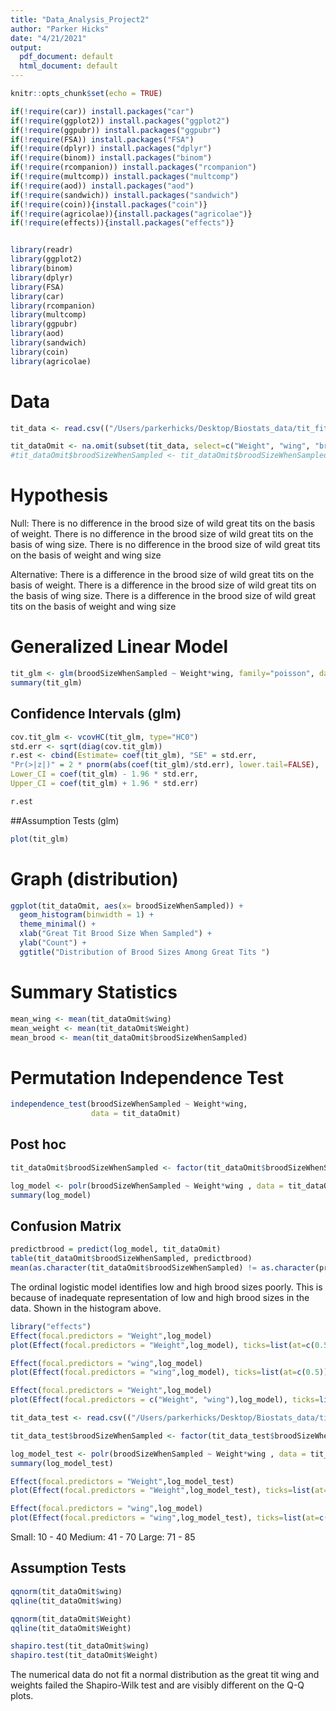 ```yaml
---
title: "Data_Analysis_Project2"
author: "Parker Hicks"
date: "4/21/2021"
output:
  pdf_document: default
  html_document: default
---
```


```r
knitr::opts_chunk$set(echo = TRUE)

if(!require(car)) install.packages("car")
if(!require(ggplot2)) install.packages("ggplot2")
if(!require(ggpubr)) install.packages("ggpubr")
if(!require(FSA)) install.packages("FSA")
if(!require(dplyr)) install.packages("dplyr")
if(!require(binom)) install.packages("binom")
if(!require(rcompanion)) install.packages("rcompanion")
if(!require(multcomp)) install.packages("multcomp")
if(!require(aod)) install.packages("aod")
if(!require(sandwich)) install.packages("sandwich")
if(!require(coin)){install.packages("coin")}
if(!require(agricolae)){install.packages("agricolae")}
if(!require(effects)){install.packages("effects")}


library(readr)
library(ggplot2)
library(binom)
library(dplyr)
library(FSA)
library(car)
library(rcompanion)
library(multcomp)
library(ggpubr)
library(aod)
library(sandwich)
library(coin)
library(agricolae)
```

# Data
```r
tit_data <- read.csv(("/Users/parkerhicks/Desktop/Biostats_data/tit_fitness_data.csv"), stringsAsFactors = TRUE)

tit_dataOmit <- na.omit(subset(tit_data, select=c("Weight", "wing", "broodSizeWhenSampled")))
#tit_dataOmit$broodSizeWhenSampled <- tit_dataOmit$broodSizeWhenSampled / 10
```

# Hypothesis

Null: 
There is no difference in the brood size of wild great tits on the basis of weight.
There is no difference in the brood size of wild great tits on the basis of wing size.
There is no difference in the brood size of wild great tits on the basis of weight and wing size

Alternative:
There is a difference in the brood size of wild great tits on the basis of weight.
There is a difference in the brood size of wild great tits on the basis of wing size.
There is a difference in the brood size of wild great tits on the basis of weight and wing size

# Generalized Linear Model
```r
tit_glm <- glm(broodSizeWhenSampled ~ Weight*wing, family="poisson", data = tit_dataOmit)
summary(tit_glm)
```

## Confidence Intervals (glm)
```r
cov.tit_glm <- vcovHC(tit_glm, type="HC0")
std.err <- sqrt(diag(cov.tit_glm))
r.est <- cbind(Estimate= coef(tit_glm), "SE" = std.err,
"Pr(>|z|)" = 2 * pnorm(abs(coef(tit_glm)/std.err), lower.tail=FALSE),
Lower_CI = coef(tit_glm) - 1.96 * std.err,
Upper_CI = coef(tit_glm) + 1.96 * std.err)

r.est
```


##Assumption Tests (glm)
```r
plot(tit_glm)
```

# Graph (distribution)
```r
ggplot(tit_dataOmit, aes(x= broodSizeWhenSampled)) +
  geom_histogram(binwidth = 1) +
  theme_minimal() +
  xlab("Great Tit Brood Size When Sampled") +
  ylab("Count") +
  ggtitle("Distribution of Brood Sizes Among Great Tits ")
```

# Summary Statistics
```r
mean_wing <- mean(tit_dataOmit$wing)
mean_weight <- mean(tit_dataOmit$Weight)
mean_brood <- mean(tit_dataOmit$broodSizeWhenSampled)
```


# Permutation Independence Test
```r
independence_test(broodSizeWhenSampled ~ Weight*wing,
                  data = tit_dataOmit)
```

## Post hoc
```r
tit_dataOmit$broodSizeWhenSampled <- factor(tit_dataOmit$broodSizeWhenSampled, levels = c(1, 2, 3, 4, 5, 6))

log_model <- polr(broodSizeWhenSampled ~ Weight*wing , data = tit_dataOmit, Hess = TRUE)
summary(log_model)
```


## Confusion Matrix
```r
predictbrood = predict(log_model, tit_dataOmit)
table(tit_dataOmit$broodSizeWhenSampled, predictbrood)
mean(as.character(tit_dataOmit$broodSizeWhenSampled) != as.character(predictbrood))
```
The ordinal logistic model identifies low and high brood sizes poorly. This is because of inadequate representation of low and high brood sizes in the data. Shown in the histogram above.

```r
library("effects")
Effect(focal.predictors = "Weight",log_model)
plot(Effect(focal.predictors = "Weight",log_model), ticks=list(at=c(0.5)))

Effect(focal.predictors = "wing",log_model)
plot(Effect(focal.predictors = "wing",log_model), ticks=list(at=c(0.5)))

Effect(focal.predictors = "Weight",log_model)
plot(Effect(focal.predictors = c("Weight", "wing"),log_model), ticks=list(at=c(0.5)))
```

```r
tit_data_test <- read.csv(("/Users/parkerhicks/Desktop/Biostats_data/tit_fitness_data_cat.csv"), stringsAsFactors = TRUE)

tit_data_test$broodSizeWhenSampled <- factor(tit_data_test$broodSizeWhenSampled, levels = c(1, 2, 3, 4, 5, 6))

log_model_test <- polr(broodSizeWhenSampled ~ Weight*wing , data = tit_data_test, Hess = TRUE)
summary(log_model_test)

Effect(focal.predictors = "Weight",log_model_test)
plot(Effect(focal.predictors = "Weight",log_model_test), ticks=list(at=c(0.5)))

Effect(focal.predictors = "wing",log_model)
plot(Effect(focal.predictors = "wing",log_model_test), ticks=list(at=c(0.5)))

```
Small: 10 - 40
Medium: 41 - 70
Large: 71 - 85

## Assumption Tests
```r
qqnorm(tit_dataOmit$wing)
qqline(tit_dataOmit$wing)

qqnorm(tit_dataOmit$Weight)
qqline(tit_dataOmit$Weight)

shapiro.test(tit_dataOmit$wing)
shapiro.test(tit_dataOmit$Weight)
```
The numerical data do not fit a normal distribution as the great tit wing and weights failed the Shapiro-Wilk test and are visibly different on the Q-Q plots. 








